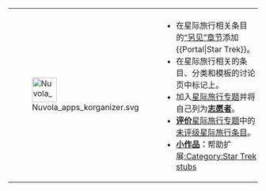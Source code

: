 {|  style="width:100%; background:none"
| style="width:50px" | [[Image:Nuvola_apps_korganizer.svg|50px]]
| style="text-align:left; padding:.3em 0" |
*在星际旅行相关条目的[[Wikipedia:格式手冊/版面佈局|“另见”章节]]添加<nowiki>{{Portal|Star Trek}}</nowiki>。
*在星际旅行相关的条目、分类和模板的讨论页中标记上{{tl|WikiProject Star Trek}}。
*加入[[WP:Star_Trek|星际旅行专题]]并将自己列为'''[[Wikipedia:星际旅行专题#志愿者|志愿者]]'''。
* '''[[Wikipedia:条目质量评级标准|评价]]'''[[Wikipedia:星际旅行专题|星际旅行专题]]中的[[:Category:Unassessed_Star_Trek_articles|未评级星际旅行条目]]。
* '''[[Wikipedia:Stub|小作品]]：'''帮助扩展[[:Category:Star_Trek_stubs|:Category:Star Trek stubs]]
|}
<noinclude>[[Category:Star_Trek_portal|{{SUBPAGENAME}}]]</noinclude>